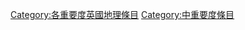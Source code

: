 {{Articles by Importance|topic=英國地理|project=英國地理|format=toc}}
[[Category:各重要度英國地理條目|Category:各重要度英國地理條目]]
[[Category:中重要度條目|Category:中重要度條目]]